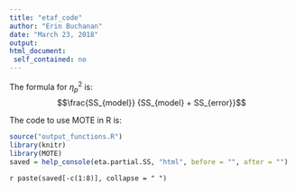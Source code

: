 ```yaml
---
title: "etaf_code"
author: "Erin Buchanan"
date: "March 23, 2018"
output: 
html_document:
 self_contained: no
---
```


The formula for $\eta_p^2$ is: $$\frac{SS_{model}} {SS_{model} + SS_{error}}$$

The code to use MOTE in R is: 
 
```r
source("output_functions.R")
library(knitr)
library(MOTE)
saved = help_console(eta.partial.SS, "html", before = "", after = "")
```
 
`r paste(saved[-c(1:8)], collapse = " ")`